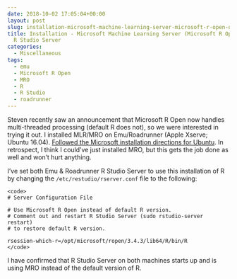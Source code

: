 ```yaml
---
date: 2018-10-02 17:05:04+00:00
layout: post
slug: installation-microsoft-machine-learning-server-microsoft-r-open-on-emuroadrunner-r-studio-server
title: Installation - Microsoft Machine Learning Server (Microsoft R Open) on Emu/Roadrunner
  R Studio Server
categories:
  - Miscellaneous
tags:
  - emu
  - Microsoft R Open
  - MRO
  - R
  - R Studio
  - roadrunner
---
```


Steven recently saw an announcement that Microsoft R Open now handles multi-threaded processing (default R does not), so we were interested in trying it out. I installed MLR/MRO on Emu/Roadrunner (Apple Xserve; Ubuntu 16.04). [Followed the Microsoft installation directions for Ubuntu](https://docs.microsoft.com/en-us/machine-learning-server/install/machine-learning-server-linux-install). In retrospect, I think I could've just installed MRO, but this gets the job done as well and won't hurt anything.

I've set both Emu & Roadrunner R Studio Server to use this installation of R by changing the `/etc/restudio/rserver.conf` file to the following:


    
    <code>
    # Server Configuration File
    
    # Use Microsoft R Open instead of default R version.
    # Comment out and restart R Studio Server (sudo rstudio-server restart)
    # to restore default R version.
    
    rsession-which-r=/opt/microsoft/ropen/3.4.3/lib64/R/bin/R
    </code>



I have confirmed that R Studio Server on both machines starts up and is using MRO instead of the default version of R.
